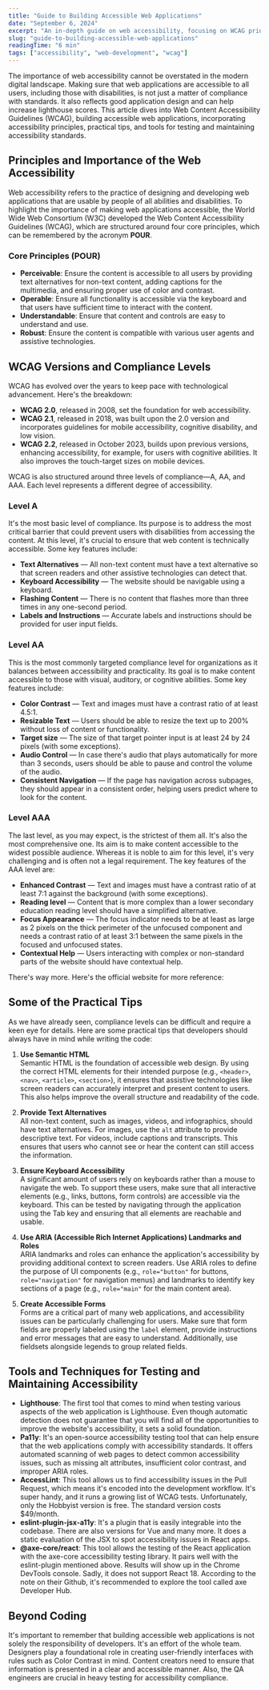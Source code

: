 ```yaml
---
title: "Guide to Building Accessible Web Applications"
date: "September 6, 2024"
excerpt: "An in-depth guide on web accessibility, focusing on WCAG principles and practical tips for developers."
slug: "guide-to-building-accessible-web-applications"
readingTime: "6 min"
tags: ["accessibility", "web-development", "wcag"]
---
```


The importance of web accessibility cannot be overstated in the modern digital landscape. Making sure that web applications are accessible to all users, including those with disabilities, is not just a matter of compliance with standards. It also reflects good application design and can help increase lighthouse scores. This article dives into Web Content Accessibility Guidelines (WCAG), building accessible web applications, incorporating accessibility principles, practical tips, and tools for testing and maintaining accessibility standards.

## Principles and Importance of the Web Accessibility

Web accessibility refers to the practice of designing and developing web applications that are usable by people of all abilities and disabilities. To highlight the importance of making web applications accessible, the World Wide Web Consortium (W3C) developed the Web Content Accessibility Guidelines (WCAG), which are structured around four core principles, which can be remembered by the acronym **POUR**.

### Core Principles (POUR)

- **Perceivable**: Ensure the content is accessible to all users by providing text alternatives for non-text content, adding captions for the multimedia, and ensuring proper use of color and contrast.
- **Operable**: Ensure all functionality is accessible via the keyboard and that users have sufficient time to interact with the content.
- **Understandable**: Ensure that content and controls are easy to understand and use.
- **Robust**: Ensure the content is compatible with various user agents and assistive technologies.

## WCAG Versions and Compliance Levels

WCAG has evolved over the years to keep pace with technological advancement. Here's the breakdown:

- **WCAG 2.0**, released in 2008, set the foundation for web accessibility.
- **WCAG 2.1**, released in 2018, was built upon the 2.0 version and incorporates guidelines for mobile accessibility, cognitive disability, and low vision.
- **WCAG 2.2**, released in October 2023, builds upon previous versions, enhancing accessibility, for example, for users with cognitive abilities. It also improves the touch-target sizes on mobile devices.

WCAG is also structured around three levels of compliance—A, AA, and AAA. Each level represents a different degree of accessibility.

### Level A

It's the most basic level of compliance. Its purpose is to address the most critical barrier that could prevent users with disabilities from accessing the content. At this level, it's crucial to ensure that web content is technically accessible. Some key features include:

- **Text Alternatives** — All non-text content must have a text alternative so that screen readers and other assistive technologies can detect that.
- **Keyboard Accessibility** — The website should be navigable using a keyboard.
- **Flashing Content** — There is no content that flashes more than three times in any one-second period.
- **Labels and Instructions** — Accurate labels and instructions should be provided for user input fields.

### Level AA

This is the most commonly targeted compliance level for organizations as it balances between accessibility and practicality. Its goal is to make content accessible to those with visual, auditory, or cognitive abilities. Some key features include:

- **Color Contrast** — Text and images must have a contrast ratio of at least 4.5:1.
- **Resizable Text** — Users should be able to resize the text up to 200% without loss of content or functionality.
- **Target size** — The size of that target pointer input is at least 24 by 24 pixels (with some exceptions).
- **Audio Control** — In case there's audio that plays automatically for more than 3 seconds, users should be able to pause and control the volume of the audio.
- **Consistent Navigation** — If the page has navigation across subpages, they should appear in a consistent order, helping users predict where to look for the content.

### Level AAA

The last level, as you may expect, is the strictest of them all. It's also the most comprehensive one. Its aim is to make content accessible to the widest possible audience. Whereas it is noble to aim for this level, it's very challenging and is often not a legal requirement. The key features of the AAA level are:

- **Enhanced Contrast** — Text and images must have a contrast ratio of at least 7:1 against the background (with some exceptions).
- **Reading level** — Content that is more complex than a lower secondary education reading level should have a simplified alternative.
- **Focus Appearance** — The focus indicator needs to be at least as large as 2 pixels on the thick perimeter of the unfocused component and needs a contrast ratio of at least 3:1 between the same pixels in the focused and unfocused states.
- **Contextual Help** — Users interacting with complex or non-standard parts of the website should have contextual help.

There's way more. Here's the official website for more reference:

## Some of the Practical Tips

As we have already seen, compliance levels can be difficult and require a keen eye for details. Here are some practical tips that developers should always have in mind while writing the code:

1. **Use Semantic HTML**  
   Semantic HTML is the foundation of accessible web design. By using the correct HTML elements for their intended purpose (e.g., `<header>`, `<nav>`, `<article>`, `<section>`), it ensures that assistive technologies like screen readers can accurately interpret and present content to users. This also helps improve the overall structure and readability of the code.

2. **Provide Text Alternatives**  
   All non-text content, such as images, videos, and infographics, should have text alternatives. For images, use the `alt` attribute to provide descriptive text. For videos, include captions and transcripts. This ensures that users who cannot see or hear the content can still access the information.

3. **Ensure Keyboard Accessibility**  
   A significant amount of users rely on keyboards rather than a mouse to navigate the web. To support these users, make sure that all interactive elements (e.g., links, buttons, form controls) are accessible via the keyboard. This can be tested by navigating through the application using the Tab key and ensuring that all elements are reachable and usable.

4. **Use ARIA (Accessible Rich Internet Applications) Landmarks and Roles**  
   ARIA landmarks and roles can enhance the application's accessibility by providing additional context to screen readers. Use ARIA roles to define the purpose of UI components (e.g., `role="button"` for buttons, `role="navigation"` for navigation menus) and landmarks to identify key sections of a page (e.g., `role="main"` for the main content area).

5. **Create Accessible Forms**  
   Forms are a critical part of many web applications, and accessibility issues can be particularly challenging for users. Make sure that form fields are properly labeled using the `label` element, provide instructions and error messages that are easy to understand. Additionally, use fieldsets alongside legends to group related fields.

## Tools and Techniques for Testing and Maintaining Accessibility

- **Lighthouse**: The first tool that comes to mind when testing various aspects of the web application is Lighthouse. Even though automatic detection does not guarantee that you will find all of the opportunities to improve the website's accessibility, it sets a solid foundation.
- **Pa11y**: It's an open-source accessibility testing tool that can help ensure that the web applications comply with accessibility standards. It offers automated scanning of web pages to detect common accessibility issues, such as missing alt attributes, insufficient color contrast, and improper ARIA roles.
- **AccessLint**: This tool allows us to find accessibility issues in the Pull Request, which means it's encoded into the development workflow. It's super handy, and it runs a growing list of WCAG tests. Unfortunately, only the Hobbyist version is free. The standard version costs $49/month.
- **eslint-plugin-jsx-a11y**: It's a plugin that is easily integrable into the codebase. There are also versions for Vue and many more. It does a static evaluation of the JSX to spot accessibility issues in React apps.
- **@axe-core/react**: This tool allows the testing of the React application with the axe-core accessibility testing library. It pairs well with the eslint-plugin mentioned above. Results will show up in the Chrome DevTools console. Sadly, it does not support React 18. According to the note on their Github, it's recommended to explore the tool called axe Developer Hub.

## Beyond Coding

It's important to remember that building accessible web applications is not solely the responsibility of developers. It's an effort of the whole team. Designers play a foundational role in creating user-friendly interfaces with rules such as Color Contrast in mind. Content creators need to ensure that information is presented in a clear and accessible manner. Also, the QA engineers are crucial in heavy testing for accessibility compliance.